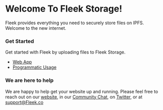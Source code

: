 # Welcome To Fleek Storage!

Fleek provides everything you need to securely store files on IPFS. Welcome to the new internet.

### Get Started

Get started with Fleek by uploading files to Fleek Storage.

- [Web App](/Storage/WebApp/)
- [Programmatic Usage](/Storage/ProgrammaticUsage)

### We are here to help

We are happy to help get your website up and running. Please feel free to reach out on our [website](https://Fleek.co), in our [Community Chat](https://join.slack.com/t/fleek-public/shared_invite/zt-bxna7y1d-PbVdut4rgHt5jM6Zjg9g9A), on [Twitter](https://twitter.com/FleekHQ), or at support@Fleek.co
